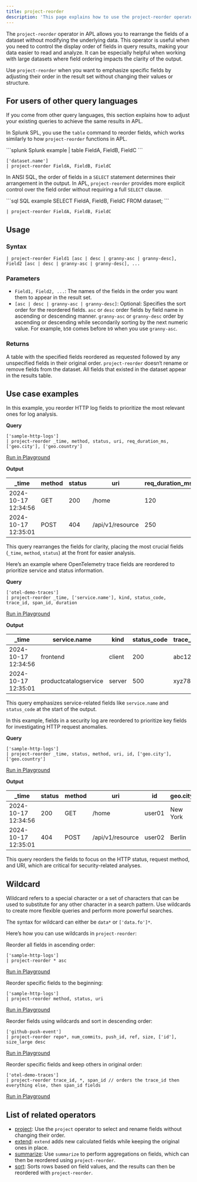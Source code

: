 ```yaml
---
title: project-reorder
description: 'This page explains how to use the project-reorder operator in APL.'
---
```


The `project-reorder` operator in APL allows you to rearrange the fields of a dataset without modifying the underlying data. This operator is useful when you need to control the display order of fields in query results, making your data easier to read and analyze. It can be especially helpful when working with large datasets where field ordering impacts the clarity of the output.

Use `project-reorder` when you want to emphasize specific fields by adjusting their order in the result set without changing their values or structure.

## For users of other query languages

If you come from other query languages, this section explains how to adjust your existing queries to achieve the same results in APL.

<AccordionGroup>
<Accordion title="Splunk SPL users">

In Splunk SPL, you use the `table` command to reorder fields, which works similarly to how `project-reorder` functions in APL.

<CodeGroup>
```splunk Splunk example
| table FieldA, FieldB, FieldC
```

```kusto APL equivalent
['dataset.name']
| project-reorder FieldA, FieldB, FieldC
```
</CodeGroup>

</Accordion>
<Accordion title="ANSI SQL users">

In ANSI SQL, the order of fields in a `SELECT` statement determines their arrangement in the output. In APL, `project-reorder` provides more explicit control over the field order without requiring a full `SELECT` clause.

<CodeGroup>
```sql SQL example
SELECT FieldA, FieldB, FieldC FROM dataset;
```

```kusto APL equivalent
| project-reorder FieldA, FieldB, FieldC
```
</CodeGroup>

</Accordion>
</AccordionGroup>

## Usage

### Syntax

```kusto
| project-reorder Field1 [asc | desc | granny-asc | granny-desc], Field2 [asc | desc | granny-asc | granny-desc], ...
```

### Parameters

- `Field1, Field2, ...`: The names of the fields in the order you want them to appear in the result set.
- `[asc | desc | granny-asc | granny-desc]`: Optional: Specifies the sort order for the reordered fields. `asc` or `desc` order fields by field name in ascending or descending manner. `granny-asc` or `granny-desc` order by ascending or descending while secondarily sorting by the next numeric value. For example, `b50` comes before `b9` when you use `granny-asc`.

### Returns

A table with the specified fields reordered as requested followed by any unspecified fields in their original order. `project-reorder` doesn‘t rename or remove fields from the dataset. All fields that existed in the dataset appear in the results table.

## Use case examples

<Tabs>
<Tab title="Log analysis">

In this example, you reorder HTTP log fields to prioritize the most relevant ones for log analysis.

**Query**

```kusto
['sample-http-logs']
| project-reorder _time, method, status, uri, req_duration_ms, ['geo.city'], ['geo.country']
```

[Run in Playground](https://play.axiom.co/axiom-play-qf1k/explorer?initForm=%7B%22apl%22%3A%22%5B%27sample-http-logs%27%5D%20%7C%20project-reorder%20_time%2C%20method%2C%20status%2C%20uri%2C%20req_duration_ms%2C%20%5B%27geo.city%27%5D%2C%20%5B%27geo.country%27%5D%22%7D)

**Output**

| _time               | method | status | uri               | req_duration_ms | geo.city   | geo.country |
|---------------------|--------|--------|-------------------|-----------------|------------|-------------|
| 2024-10-17 12:34:56 | GET    | 200    | /home              | 120             | New York   | USA         |
| 2024-10-17 12:35:01 | POST   | 404    | /api/v1/resource   | 250             | Berlin     | Germany     |

This query rearranges the fields for clarity, placing the most crucial fields (`_time`, `method`, `status`) at the front for easier analysis.

</Tab>
<Tab title="OpenTelemetry traces">

Here’s an example where OpenTelemetry trace fields are reordered to prioritize service and status information.

**Query**

```kusto
['otel-demo-traces']
| project-reorder _time, ['service.name'], kind, status_code, trace_id, span_id, duration
```

[Run in Playground](https://play.axiom.co/axiom-play-qf1k/explorer?initForm=%7B%22apl%22%3A%22%5B%27otel-demo-traces%27%5D%20%7C%20project-reorder%20_time%2C%20%5B%27service.name%27%5D%2C%20kind%2C%20status_code%2C%20trace_id%2C%20span_id%2C%20duration%22%7D)

**Output**

| _time               | service.name          | kind     | status_code | trace_id | span_id | duration |
|---------------------|-----------------------|----------|-------------|----------|---------|----------|
| 2024-10-17 12:34:56 | frontend              | client   | 200         | abc123   | span456 | 00:00:01 |
| 2024-10-17 12:35:01 | productcatalogservice | server   | 500         | xyz789   | span012 | 00:00:05 |

This query emphasizes service-related fields like `service.name` and `status_code` at the start of the output.

</Tab>
<Tab title="Security logs">

In this example, fields in a security log are reordered to prioritize key fields for investigating HTTP request anomalies.

**Query**

```kusto
['sample-http-logs']
| project-reorder _time, status, method, uri, id, ['geo.city'], ['geo.country']
```

[Run in Playground](https://play.axiom.co/axiom-play-qf1k/explorer?initForm=%7B%22apl%22%3A%22%5B%27sample-http-logs%27%5D%20%7C%20project-reorder%20_time%2C%20status%2C%20method%2C%20uri%2C%20id%2C%20%5B%27geo.city%27%5D%2C%20%5B%27geo.country%27%5D%22%7D)

**Output**

| _time               | status | method | uri               | id     | geo.city | geo.country |
|---------------------|--------|--------|-------------------|--------|----------|-------------|
| 2024-10-17 12:34:56 | 200    | GET    | /home              | user01 | New York | USA         |
| 2024-10-17 12:35:01 | 404    | POST   | /api/v1/resource   | user02 | Berlin   | Germany     |

This query reorders the fields to focus on the HTTP status, request method, and URI, which are critical for security-related analyses.

</Tab>
</Tabs>

## Wildcard

Wildcard refers to a special character or a set of characters that can be used to substitute for any other character in a search pattern. Use wildcards to create more flexible queries and perform more powerful searches.

The syntax for wildcard can either be `data*` or `['data.fo']*`.

Here’s how you can use wildcards in `project-reorder`:

Reorder all fields in ascending order:

```kusto
['sample-http-logs'] 
| project-reorder * asc
```

[Run in Playground](https://play.axiom.co/axiom-play-qf1k/explorer?initForm=%7B%22apl%22%3A%20%22%5B%27sample-http-logs%27%5D%5Cn%7C%20project-reorder%20%2A%20asc%22%7D)

Reorder specific fields to the beginning:

```kusto
['sample-http-logs'] 
| project-reorder method, status, uri
```

[Run in Playground](https://play.axiom.co/axiom-play-qf1k/explorer?initForm=%7B%22apl%22%3A%20%22%5B%27sample-http-logs%27%5D%5Cn%7C%20project-reorder%20method%2C%20status%2C%20uri%22%7D)

Reorder fields using wildcards and sort in descending order:

```kusto
['github-push-event'] 
| project-reorder repo*, num_commits, push_id, ref, size, ['id'], size_large desc 
```

[Run in Playground](https://play.axiom.co/axiom-play-qf1k/explorer?initForm=%7B%22apl%22%3A%20%22%5B%27github-push-event%27%5D%5Cn%7C%20project-reorder%20repo%2A%2C%20num_commits%2C%20push_id%2C%20ref%2C%20size%2C%20%5B%27id%27%5D%2C%20size_large%20desc%22%7D)

Reorder specific fields and keep others in original order:

```kusto
['otel-demo-traces']
| project-reorder trace_id, *, span_id // orders the trace_id then everything else, then span_id fields 
```

[Run in Playground](https://play.axiom.co/axiom-play-qf1k/explorer?initForm=%7B%22apl%22%3A%20%22%5B%27otel-demo-traces%27%5D%5Cn%7C%20project-reorder%20trace_id%2C%20%2A%2C%20span_id%22%7D)

## List of related operators

- [project](/apl/tabular-operators/project-operator): Use the `project` operator to select and rename fields without changing their order.
- [extend](/apl/tabular-operators/extend-operator): `extend` adds new calculated fields while keeping the original ones in place.
- [summarize](/apl/tabular-operators/summarize-operator): Use `summarize` to perform aggregations on fields, which can then be reordered using `project-reorder`.
- [sort](/apl/tabular-operators/sort-operator): Sorts rows based on field values, and the results can then be reordered with `project-reorder`.